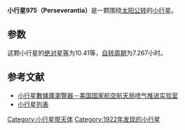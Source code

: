 {{Infobox planet
| bgcolour = #FFFFC0
| name = 975 Perseverantia 
| symbol = 
| image = 
| caption = 
| discovery = yes
| discovery_ref = 
| discoverer = [[J._Palisa|J. Palisa]]
| discovery_site = [[維也納|維也納]] 
| discovered = 1922年3月27日
| designations = yes
| mp_name = 
| named_after = 
| alt_names = 1922 LT
| mp_category = [[小行星帶|主帶]]
| orbit_ref = <ref>[https://ssd.jpl.nasa.gov/sbdb.cgi?sstr=975 975 Perseverantia (1922 LT)]</ref>
| epoch = 2013年2月13日
| aphelion = {{convert|2.922|AU|km|3|abbr=on|lk=out}}
| perihelion = {{convert|2.745|AU|km|3|abbr=on}}
| semimajor = {{convert|2.8339843|AU|km|3|abbr=on}}
| eccentricity = 0.0312185
| period = 1742.5874927 [[日|日]]<br />4.77[[儒略年|儒略年]]
| avg_speed = 
| inclination = 2.55999°
| asc_node = 38.73605°
| mean_anomaly = 118.90989°
| arg_peri = 55.17150
| satellites = 
| physical_characteristics = yes
| dimensions = 
| mass = 
| density = 
| surface_grav = 
| escape_velocity = 
| sidereal_day = 
| axial_tilt = 
| pole_ecliptic_lat = 
| pole_ecliptic_lon = 
| albedo = 
| temperatures= 
| temp_name1 = 
| mean_temp_1 = 
| max_temp_1 = 
| temp_name2 = 
| max_temp_2 = 
| spectral_type = 
| abs_magnitude = 10.41
}}

'''小行星975（Perseverantia）'''是一颗围绕[[太阳|太阳]][[公转|公转]]的[[小行星|小行星]]。

==参数==
这颗小行星的[[绝对星等|绝对星等]]为10.41等，[[自转周期|自转周期]]为7.267小时。

==参考文献==
{{reflist}}

*[http://ssd.jpl.nasa.gov/sbdb.cgi#top 小行星數據庫瀏覽器－美国国家航空航天局喷气推进实验室] {{Wayback|url=http://ssd.jpl.nasa.gov/sbdb.cgi#top |date=20100929043420 }}
*[http://cfa-www.harvard.edu/iau/lists/NumberedMPs.txt 小行星列表] {{Wayback|url=http://cfa-www.harvard.edu/iau/lists/NumberedMPs.txt |date=20080517010638 }}

{{Minor Planet Number|[[小行星974|小行星974]]|[[小行星976|小行星976]]}}
{{小天体}}

[[Category:小行星带天体|Category:小行星带天体]]
[[Category:1922年发现的小行星|Category:1922年发现的小行星]]